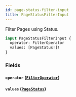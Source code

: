 ```yaml
---
id: page-status-filter-input
title: PageStatusFilterInput
---
```



Filter Pages using Status.


```graphql
input PageStatusFilterInput {
  operator: FilterOperator
  values: [PageStatus!]!
}
```


### Fields

#### `operator` ([`FilterOperator`](/developers/demandhq-apis/demand-api/graphql/reference/enums/filter-operator))




#### `values` ([`PageStatus`](/developers/demandhq-apis/demand-api/graphql/reference/enums/page-status))






